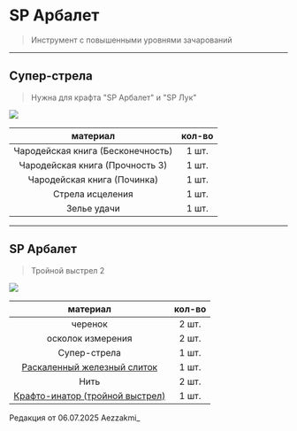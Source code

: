 # SP Арбалет
> Инструмент с повышенными уровнями зачарований

--------

## Супер-стрела
> Нужна для крафта "SP Арбалет" и "SP Лук"

<img src="https://raw.githubusercontent.com/mc-eternity/web-wikipages/refs/heads/master/assets/superarrow.webp" />

| материал | кол-во |
| :---------: | :---------: |
| Чародейская книга (Бесконечность) | 1 шт. |
| Чародейская книга (Прочность 3) | 1 шт. |
| Чародейская книга (Починка) | 1 шт. |
| Стрела исцеления | 1 шт. |
| Зелье удачи | 1 шт. |

--------

## SP Арбалет
> Тройной выстрел 2

<img src="https://raw.githubusercontent.com/mc-eternity/web-wikipages/refs/heads/master/assets/spcrossbow.webp" />

| материал | кол-во |
| :---------: | :---------: |
| черенок | 2 шт. |
| осколок измерения | 2 шт. |
| Супер-стрела | 1 шт. |
| [Раскаленный железный слиток](https://www.etty.su/docs/wiki-survival/seasonpass/raskal) | 1 шт. |
| Нить | 2 шт. |
| [Крафто-инатор (тройной выстрел)](https://www.etty.su/docs/wiki-survival/seasonpass/craftinator) | 1 шт. |

<Badge bgColor="#ffad47" textColor="#000000">Редакция от 06.07.2025</Badge> <Badge bgColor="#88bfbd" textColor="#000000">Aezzakmi_</Badge>
